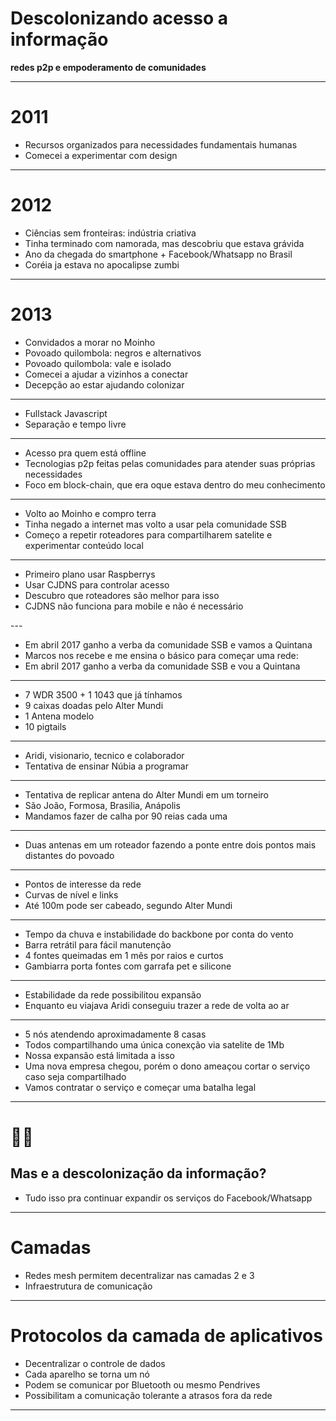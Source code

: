 



# Descolonizando acesso a informação

**redes p2p e empoderamento de comunidades**

---

# 2011

<One />
<Notes>
  <ul>
    <li>Recursos organizados para necessidades fundamentais humanas</li>
    <li>Comecei a experimentar com design</li>
  </ul>
</Notes>

---

# 2012

<Two />
<Notes>
  <ul>
    <li>Ciências sem fronteiras: indústria criativa</li>
    <li>Tinha terminado com namorada, mas descobriu que estava grávida</li>
    <li>Ano da chegada do smartphone + Facebook/Whatsapp no Brasil</li>
    <li>Coréia ja estava no apocalipse zumbi</li>
  </ul>
</Notes>

---

# 2013

<Three />
<Notes>
  <ul>
    <li>Convidados a morar no Moinho</li>
    <li>Povoado quilombola: negros e alternativos</li>
    <li>Povoado quilombola: vale e isolado</li>
    <li>Comecei a ajudar a vizinhos a conectar</li>
    <li>Decepção ao estar ajudando colonizar</li>
  </ul>
</Notes>

---

<Coding />
<Notes>
  <ul>
    <li>Fullstack Javascript</li>
    <li>Separação e tempo livre</li>
  </ul>
</Notes>

---


<Kaapora />
<Notes>
  <ul>
    <li>Acesso pra quem está offline</li>
    <li>Tecnologias p2p feitas pelas comunidades para atender suas próprias necessidades</li>
    <li>Foco em block-chain, que era oque estava dentro do meu conhecimento</li>
  </ul>
</Notes>

---

<Terra />
<Notes>
  <ul>
    <li>Volto ao Moinho e compro terra</li>
    <li>Tinha negado a internet mas volto a usar pela comunidade SSB</li>
    <li>Começo a repetir roteadores para compartilharem satelite e experimentar conteúdo local</li>
  </ul>
</Notes>

---


<Plano />
<Notes>
  <ul>
    <li>Primeiro plano usar Raspberrys</li>
    <li>Usar CJDNS para controlar acesso</li>
    <li>Descubro que roteadores são melhor para isso</li>
    <li>CJDNS não funciona para mobile e não é necessário</li>
  </ul>
</Notes>
---

<Quintana />
<Notes>
  <ul>
    <li>Em abril 2017 ganho a verba da comunidade SSB e vamos a Quintana</li>
    <li>Marcos nos recebe e me ensina o básico para começar uma rede:</li>
    <li>Em abril 2017 ganho a verba da comunidade SSB e vou a Quintana</li>
  </ul>
</Notes>

---

<Equip />
<Notes>
  <ul>
    <li>7 WDR 3500 + 1 1043 que já tínhamos</li>
    <li>9 caixas doadas pelo Alter Mundi</li>
    <li>1 Antena modelo</li>
    <li>10 pigtails</li>
  </ul>
</Notes>

---

<MoinhoMesh />
<Notes>
  <ul>
    <li>Aridi, visionario, tecnico e colaborador</li>
    <li>Tentativa de ensinar Núbia a programar</li>
  </ul>
</Notes>

---

<MoinhoMesh2 />
<Notes>
  <ul>
    <li>Tentativa de replicar antena do Alter Mundi em um torneiro</li>
    <li>São João, Formosa, Brasilia, Anápolis</li>
    <li>Mandamos fazer de calha por 90 reias cada uma</li>
  </ul>
</Notes>

---

<MoinhoMesh3 />
<Notes>
  <ul>
    <li>Duas antenas em um roteador fazendo a ponte entre dois pontos mais distantes do povoado</li>
  </ul>
</Notes>

---

<Plano2 />
<Notes>
  <ul>
    <li>Pontos de interesse da rede </li>
    <li>Curvas de nível e links</li>
    <li>Até 100m pode ser cabeado, segundo Alter Mundi</li>
  </ul>
</Notes>

---

<MoinhoMesh4 />
<Notes>
  <ul>
    <li>Tempo da chuva e instabilidade do backbone por conta do vento</li>
    <li>Barra retrátil para fácil manutenção</li>
    <li>4 fontes queimadas em 1 mês por raios e curtos</li>
    <li>Gambiarra porta fontes com garrafa pet e silicone</li>
  </ul>
</Notes>

---

<MoinhoMesh5 />
<Notes>
  <ul>
    <li>Estabilidade da rede possibilitou expansão</li>
    <li>Enquanto eu viajava Aridi conseguiu trazer a rede de volta ao ar</li>
  </ul>
</Notes>

---

<MoinhoMeshAtual />
<Notes>
  <ul>
    <li>5 nós atendendo aproximadamente 8 casas</li>
    <li>Todos compartilhando uma única conexção via satelite de 1Mb</li>
    <li>Nossa expansão está limitada a isso</li>
    <li>Uma nova empresa chegou, porém o dono ameaçou cortar o serviço caso seja compartilhado</li>
    <li>Vamos contratar o serviço e começar uma batalha legal</li>
  </ul>
</Notes>

---


# 🤷‍♂
## Mas e a descolonização da informação?
<Notes>
  <ul>
    <li>Tudo isso pra continuar expandir os serviços do Facebook/Whatsapp</li>
  </ul>
</Notes>

---

# Camadas

<Notes>
  <ul>
    <li>Redes mesh permitem decentralizar nas camadas 2 e 3</li>
    <li>Infraestrutura de comunicação</li>
  </ul>
</Notes>

---

# Protocolos da camada de aplicativos

<Notes>
  <ul>
    <li>Decentralizar o controle de dados</li>
    <li>Cada aparelho se torna um nó</li>
    <li>Podem se comunicar por Bluetooth ou mesmo Pendrives</li>
    <li>Possibilitam a comunicação tolerante a atrasos fora da rede</li>
  </ul>
</Notes>

---